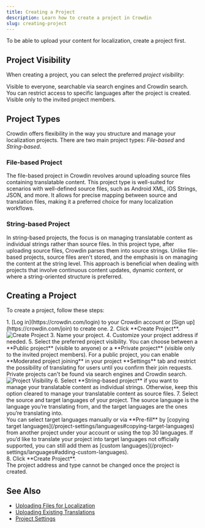 ```yaml
---
title: Creating a Project
description: Learn how to create a project in Crowdin
slug: creating-project
---
```



To be able to upload your content for localization, create a project first.

## Project Visibility

When creating a project, you can select the preferred *project visibility*:

<CardGrid>
  <Card title="Public project" icon="magnifier">
    Visible to everyone, searchable via search engines and Crowdin search.
    You can restrict access to specific languages after the project is created.
  </Card>
  <Card title="Private project" icon="seti:lock">
    Visible only to the invited project members.
  </Card>
</CardGrid>

## Project Types

Crowdin offers flexibility in the way you structure and manage your localization projects. There are two main project types: *File-based* and *String-based*.

### <Icon name="mdi:file-document" class="inline-icon"/>File-based Project

The file-based project in Crowdin revolves around uploading source files containing translatable content. This project type is well-suited for scenarios with well-defined source files, such as Android XML, iOS Strings, JSON, and more. It allows for precise mapping between source and translation files, making it a preferred choice for many localization workflows.

### <Icon name="mdi:format-list-bulleted" class="inline-icon"/>String-based Project

In string-based projects, the focus is on managing translatable content as individual strings rather than source files. In this project type, after uploading source files, Crowdin parses them into source strings. Unlike file-based projects, source files aren't stored, and the emphasis is on managing the content at the string level. This approach is beneficial when dealing with projects that involve continuous content updates, dynamic content, or where a string-oriented structure is preferred.

## Creating a Project

To create a project, follow these steps:

<Steps>
  1. [Log in](https://crowdin.com/login) to your Crowdin account or [Sign up](https://crowdin.com/join) to create one.
  2. Click **Create Project**. <Image src={createProject} alt="Create Project" />
  3. Name your project.
  4. Customize your project address if needed.
  5. Select the preferred project visibility. You can choose between a **Public project** (visible to anyone) or a **Private project** (visible only to the invited project members). For a public project, you can enable **Moderated project joining** in your project **Settings** tab and restrict the possibility of translating for users until you confirm their join requests. Private projects can't be found via search engines and Crowdin search. <Image src={projectVisibility} alt="Project Visibility" />
  6. Select **String-based project** if you want to manage your translatable content as individual strings. Otherwise, keep this option cleared to manage your translatable content as source files.
  7. Select the source and target languages of your project. The source language is the language you’re translating from, and the target languages are the ones you’re translating into.
     <Aside type="tip">You can select target languages manually or via **Pre-fill** by [copying target languages](/project-settings/languages#copying-target-languages) from another project under your account or using the top 30 languages. If you’d like to translate your project into target languages not officially supported, you can still add them as [custom languages](/project-settings/languages#adding-custom-languages).</Aside>
  8. Click **Create Project**.
</Steps>

<Aside type="caution">
  The project address and type cannot be changed once the project is created.
</Aside>

## See Also

- [Uploading Files for Localization](/uploading-files)
- [Uploading Existing Translations](/uploading-translations)
- [Project Settings](/project-settings)
